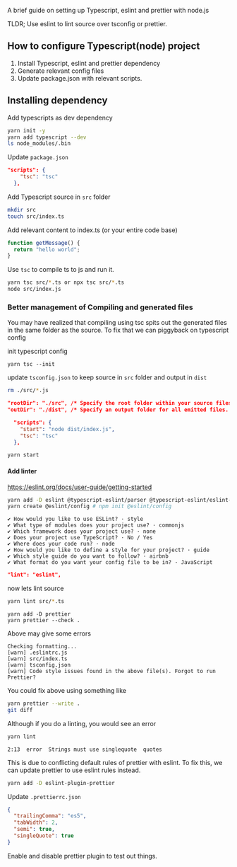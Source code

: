 A brief guide on setting up Typescript, eslint and prettier
with node.js

TLDR; Use eslint to lint source over tsconfig or prettier.

## How to configure Typescript(node) project

1. Install Typescript, eslint and prettier dependency
2. Generate relevant config files
3. Update package.json with relevant scripts.

## Installing dependency

Add typescripts as dev dependency

```bash
yarn init -y
yarn add typescript --dev
ls node_modules/.bin
```

Update `package.json`

```json
"scripts": {
    "tsc": "tsc"
  },
```

Add Typescript source in `src` folder

```bash
mkdir src
touch src/index.ts
```

Add relevant content to index.ts (or your entire code base)

```ts:title=src/index.ts
function getMessage() {
  return "hello world";
}
```

Use `tsc` to compile ts to js and run it.

```bash
yarn tsc src/*.ts or npx tsc src/*.ts
node src/index.js
```

### Better management of Compiling and generated files

You may have realized that compiling using tsc spits out the generated
files in the same folder as the source. To fix that we can piggyback on
typescript config

init typescript config

```
yarn tsc --init
```

update `tsconfig.json` to keep source in `src` folder and output in `dist`

```sh
rm ./src/*.js
```

```json
"rootDir": "./src", /* Specify the root folder within your source files. */
"outDir": "./dist", /* Specify an output folder for all emitted files. */
```

```json:title=package.json
  "scripts": {
    "start": "node dist/index.js",
    "tsc": "tsc"
  },
```

```bash
yarn start
```

#### Add linter

https://eslint.org/docs/user-guide/getting-started

```sh
yarn add -D eslint @typescript-eslint/parser @typescript-eslint/eslint-plugin
yarn create @eslint/config # npm init @eslint/config
```

```
✔ How would you like to use ESLint? · style
✔ What type of modules does your project use? · commonjs
✔ Which framework does your project use? · none
✔ Does your project use TypeScript? · No / Yes
✔ Where does your code run? · node
✔ How would you like to define a style for your project? · guide
✔ Which style guide do you want to follow? · airbnb
✔ What format do you want your config file to be in? · JavaScript
```

```json:title=package.json
"lint": "eslint",
```

now lets lint source

```bash
yarn lint src/*.ts
```

```
yarn add -D prettier
yarn prettier --check .
```

Above may give some errors

```
Checking formatting...
[warn] .eslintrc.js
[warn] src/index.ts
[warn] tsconfig.json
[warn] Code style issues found in the above file(s). Forgot to run Prettier?
```

You could fix above using something like

```bash
yarn prettier --write .
git diff
```

Although if you do a linting, you would see an error

```bash
yarn lint
```

```log
2:13  error  Strings must use singlequote  quotes
```

This is due to conflicting default rules of prettier with eslint. To fix this, we can update
prettier to use eslint rules instead.

```bash
yarn add -D eslint-plugin-prettier
```

Update `.prettierrc.json`

```json
{
  "trailingComma": "es5",
  "tabWidth": 2,
  "semi": true,
  "singleQuote": true
}
```

Enable and disable prettier plugin to test out things.
